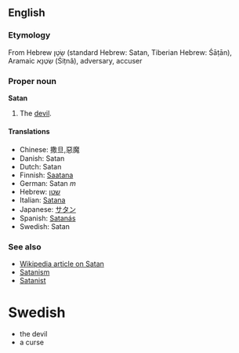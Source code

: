 ==English==
===Etymology===
From Hebrew שָׂטָן (standard Hebrew: Satan, Tiberian Hebrew: Śāṭān), Aramaic שִׂטְנָא (Śiṭnâ), adversary, accuser

===Proper noun===
'''Satan'''

#The [[devil]].

====Translations====
*Chinese: 撒旦,惡魔
*Danish: Satan
*Dutch: Satan
*Finnish: [[Saatana]]
*German: Satan ''m''
*Hebrew: [[שטן]]
*Italian: [[Satana]]
*Japanese: [[サタン]]
*Spanish: [[Satanás]]
*Swedish: Satan

===See also===
*[[w:Satan|Wikipedia article on Satan]]
*[[Satanism]]
*[[Satanist]]

=Swedish=
*the devil
*a curse